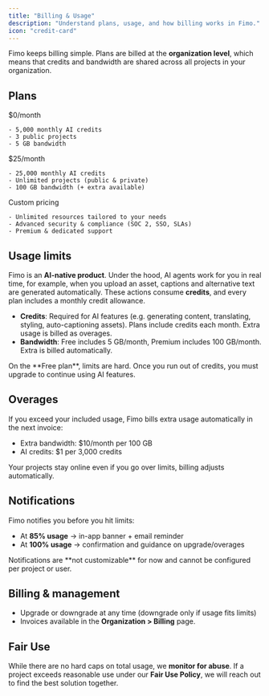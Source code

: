 ```yaml
---
title: "Billing & Usage"
description: "Understand plans, usage, and how billing works in Fimo."
icon: "credit-card"
---
```


Fimo keeps billing simple. Plans are billed at the **organization level**, which means that credits and bandwidth are shared across all projects in your organization.  

## Plans

<Card title="Free" icon="gift">
    $0/month  

    - 5,000 monthly AI credits  
    - 3 public projects  
    - 5 GB bandwidth  
</Card>

<Card title="Premium" icon="star">
    $25/month  

    - 25,000 monthly AI credits  
    - Unlimited projects (public & private)  
    - 100 GB bandwidth (+ extra available)  
</Card>

<Card title="Enterprise" icon="building">
    Custom pricing  

    - Unlimited resources tailored to your needs  
    - Advanced security & compliance (SOC 2, SSO, SLAs)  
    - Premium & dedicated support  
</Card>

## Usage limits

Fimo is an **AI-native product**. Under the hood, AI agents work for you in real time, for example, when you upload an asset, captions and alternative text are generated automatically. These actions consume **credits**, and every plan includes a monthly credit allowance.  

- **Credits**: Required for AI features (e.g. generating content, translating, styling, auto-captioning assets). Plans include credits each month. Extra usage is billed as overages.  
- **Bandwidth**: Free includes 5 GB/month, Premium includes 100 GB/month. Extra is billed automatically.  

<Note>
On the **Free plan**, limits are hard. Once you run out of credits, you must upgrade to continue using AI features.
</Note>

## Overages

If you exceed your included usage, Fimo bills extra usage automatically in the next invoice:  
- Extra bandwidth: $10/month per 100 GB  
- AI credits: $1 per 3,000 credits  

Your projects stay online even if you go over limits, billing adjusts automatically.

## Notifications

Fimo notifies you before you hit limits:  
- At **85% usage** → in-app banner + email reminder  
- At **100% usage** → confirmation and guidance on upgrade/overages  

<Note>
    Notifications are **not customizable** for now and cannot be configured per project or user.
</Note>

## Billing & management

- Upgrade or downgrade at any time (downgrade only if usage fits limits)  
- Invoices available in the **Organization > Billing** page.

## Fair Use

While there are no hard caps on total usage, we **monitor for abuse**. If a project exceeds reasonable use under our **Fair Use Policy**, we will reach out to find the best solution together.
